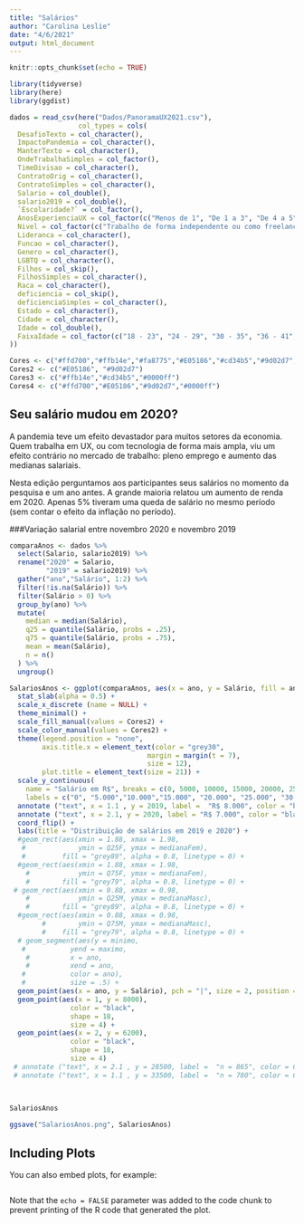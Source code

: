 ```yaml
---
title: "Salários"
author: "Carolina Leslie"
date: "4/6/2021"
output: html_document
---
```


```r
knitr::opts_chunk$set(echo = TRUE)

library(tidyverse)
library(here)
library(ggdist)
```

```r
dados = read_csv(here("Dados/PanoramaUX2021.csv"),
                 col_types = cols(
  DesafioTexto = col_character(),
  ImpactoPandemia = col_character(),
  ManterTexto = col_character(),
  OndeTrabalhaSimples = col_factor(),
  TimeDivisao = col_character(),
  ContratoOrig = col_character(),
  ContratoSimples = col_character(),
  Salario = col_double(),
  salario2019 = col_double(),
  `Escolaridade?` = col_factor(),
  AnosExperienciaUX = col_factor(c("Menos de 1", "De 1 a 3", "De 4 a 5", "De 6 a 10", "De 11 a 15", "Mais que 15"), ordered = TRUE),
  Nivel = col_factor(c("Trabalho de forma independente ou como freelancer", "Pesquisador acadêmico", "Outro (especifique)","Estagiário(a)", "Trainee", "Júnior", "Pleno", "Sênior", "Líder técnico ou especialista",  "Coordenador/Lead", "Gerente/Head", "Diretor(a)", "C-level" ), ordered = TRUE),
  Lideranca = col_character(),
  Funcao = col_character(),
  Genero = col_character(),
  LGBTQ = col_character(),
  Filhos = col_skip(),
  FilhosSimples = col_character(),
  Raca = col_character(),
  deficiencia = col_skip(),
  deficienciaSimples = col_character(),
  Estado = col_character(),
  Cidade = col_character(),
  Idade = col_double(),
  FaixaIdade = col_factor(c("18 - 23", "24 - 29", "30 - 35", "36 - 41", "42 - 47", "48 +"), ordered = TRUE)
))
```

```r

Cores <- c("#ffd700","#ffb14e","#fa8775","#E05186","#cd34b5","#9d02d7","#0000ff", "#cccccc", "#ffd700","#ffb14e","#fa8775","#E05186","#cd34b5","#9d02d7","#0000ff", "#cccccc")
Cores2 <- c("#E05186", "#9d02d7")
Cores3 <- c("#ffb14e","#cd34b5","#0000ff")
Cores4 <- c("#ffd700","#E05186","#9d02d7","#0000ff")
```


## Seu salário mudou em 2020?

A pandemia teve um efeito devastador para muitos setores da economia. Quem trabalha em UX, ou com tecnologia de forma mais ampla, viu um efeito contrário no mercado de trabalho: pleno emprego e aumento das medianas salariais.  

Nesta edição perguntamos aos participantes seus salários no momento da pesquisa e um ano antes. A grande maioria relatou um aumento de renda em 2020. Apenas 5% tiveram uma queda de salário no mesmo período (sem contar o efeito da inflação no período). 


###Variação salarial entre novembro 2020 e novembro 2019

```r

comparaAnos <- dados %>% 
  select(Salario, salario2019) %>% 
  rename("2020" = Salario,
         "2019" = salario2019) %>% 
  gather("ano","Salário", 1:2) %>% 
  filter(!is.na(Salário)) %>% 
  filter(Salário > 0) %>% 
  group_by(ano) %>% 
  mutate(
    median = median(Salário),
    q25 = quantile(Salário, probs = .25),
    q75 = quantile(Salário, probs = .75),
    mean = mean(Salário),
    n = n()
  ) %>% 
  ungroup()
```

```r
SalariosAnos <- ggplot(comparaAnos, aes(x = ano, y = Salário, fill = ano, color = ano)) + 
  stat_slab(alpha = 0.5) +
  scale_x_discrete (name = NULL) +
  theme_minimal() +
  scale_fill_manual(values = Cores2) +
  scale_color_manual(values = Cores2) +
  theme(legend.position = "none", 
        axis.title.x = element_text(color = "grey30", 
                                  margin = margin(t = 7), 
                                  size = 12),
        plot.title = element_text(size = 21)) +
  scale_y_continuous(
    name = "Salário em R$", breaks = c(0, 5000, 10000, 15000, 20000, 25000, 30000, 35000, 40000),
    labels = c("0", "5.000","10.000","15.000", "20.000", "25.000", "30.000", "35.000", "40000")) +
  annotate ("text", x = 1.1 , y = 2019, label =  "R$ 8.000", color = "black")+
  annotate ("text", x = 2.1, y = 2020, label = "R$ 7.000", color = "black") +
  coord_flip() +
  labs(title = "Distribuição de salários em 2019 e 2020") +
  #geom_rect(aes(xmin = 1.88, xmax = 1.98, 
   #             ymin = Q25F, ymax = medianaFem), 
   #         fill = "grey89", alpha = 0.8, linetype = 0) +
  #geom_rect(aes(xmin = 1.88, xmax = 1.98, 
    #            ymin = Q75F, ymax = medianaFem), 
    #        fill = "grey79", alpha = 0.8, linetype = 0) +
 # geom_rect(aes(xmin = 0.88, xmax = 0.98, 
    #            ymin = Q25M, ymax = medianaMasc), 
    #        fill = "grey89", alpha = 0.8, linetype = 0) +
  #geom_rect(aes(xmin = 0.88, xmax = 0.98, 
        #        ymin = Q75M, ymax = medianaMasc), 
        #    fill = "grey79", alpha = 0.8, linetype = 0) +
  # geom_segment(aes(y = minimo, 
   #           yend = maximo,
    #          x = ano,
    #          xend = ano,
   #           color = ano),
   #           size = .5) +
  geom_point(aes(x = ano, y = Salário), pch = "|", size = 2, position = position_nudge(x = -0.06)) +
  geom_point(aes(x = 1, y = 8000), 
               color = "black", 
               shape = 18, 
               size = 4) +
  geom_point(aes(x = 2, y = 6200), 
               color = "black", 
               shape = 18, 
               size = 4) 
 # annotate ("text", x = 2.1 , y = 28500, label =  "n = 865", color = Cores2[1]) +
 # annotate ("text", x = 1.1 , y = 33500, label =  "n = 780", color = Cores2[2])
  

  
SalariosAnos

ggsave("SalariosAnos.png", SalariosAnos)
```


## Including Plots

You can also embed plots, for example:

```r

```

Note that the `echo = FALSE` parameter was added to the code chunk to prevent printing of the R code that generated the plot.
